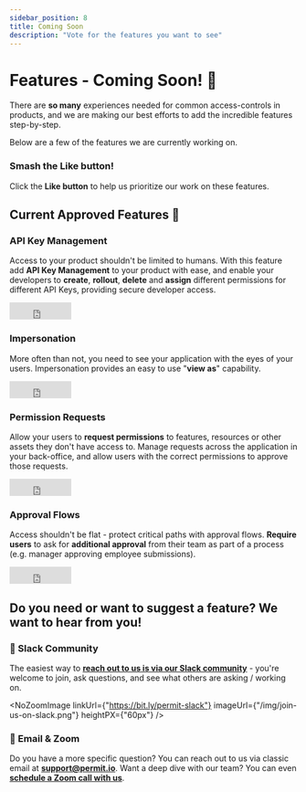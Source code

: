 ```yaml
---
sidebar_position: 8
title: Coming Soon
description: "Vote for the features you want to see"
---
```



# Features - Coming Soon! 📅

There are **so many** experiences needed for common access-controls in products, and we are making our best
efforts to add the incredible features step-by-step.

Below are a few of the features we are currently working on.

<h3>Smash the Like button!</h3>

Click the **Like button** to help us prioritize our work on these features.

## Current Approved Features 🔑

### API Key Management

Access to your product shouldn't be limited to humans.
With this feature add **API Key Management** to your product with ease, and enable
your developers to **create**, **rollout**, **delete** and **assign** different permissions for different API Keys,
providing secure developer access.

<iframe
	src="https://www.facebook.com/plugins/like.php?href=https%3A%2F%2Fdocs.permit.io%2Ffeatures%2Fapi_key_management&width=108&layout=button_count&action=like&size=large&share=false&height=21&appId=310304597626926"
	width="108"
	height="30"
	style={{ border: "none", overflow: "hidden" }}
	scrolling="no"
	frameborder="0"
	allowfullscreen="true"
	allow="autoplay; clipboard-write; encrypted-media; picture-in-picture; web-share"
></iframe>
<br />

### Impersonation

More often than not, you need to see your application with the eyes of your users.
Impersonation provides an easy to use "**view as**" capability.

<iframe
	src="https://www.facebook.com/plugins/like.php?href=https%3A%2F%2Fdocs.permit.io%2Ffeatures%2Fimpersonation&width=108&layout=button_count&action=like&size=large&share=false&height=21&appId=310304597626926"
	width="108"
	height="30"
	style={{ border: "none", overflow: "hidden" }}
	scrolling="no"
	frameborder="0"
	allowfullscreen="true"
	allow="autoplay; clipboard-write; encrypted-media; picture-in-picture; web-share"
></iframe>
<br />

### Permission Requests

Allow your users to **request permissions** to features, resources or other assets they don't have access to.
Manage requests across the application in your back-office, and allow users with the correct permissions to approve those requests.

<iframe
	src="https://www.facebook.com/plugins/like.php?href=https%3A%2F%2Fdocs.permit.io%2Ffeatures%2Fpermission_requests&width=108&layout=button_count&action=like&size=large&share=false&height=21&appId=310304597626926"
	width="108"
	height="30"
	style={{ border: "none", overflow: "hidden" }}
	scrolling="no"
	frameborder="0"
	allowfullscreen="true"
	allow="autoplay; clipboard-write; encrypted-media; picture-in-picture; web-share"
></iframe>
<br />

### Approval Flows

Access shouldn't be flat - protect critical paths with approval flows.
**Require users** to ask for **additional approval** from their team as part of a process (e.g. manager approving employee submissions).

<iframe
	src="https://www.facebook.com/plugins/like.php?href=https%3A%2F%2Fdocs.permit.io%2Ffeatures%2Fapproval_flows&width=108&layout=button_count&action=like&size=large&share=false&height=21&appId=310304597626926"
	width="108"
	height="30"
	style={{ border: "none", overflow: "hidden" }}
	scrolling="no"
	frameborder="0"
	allowfullscreen="true"
	allow="autoplay; clipboard-write; encrypted-media; picture-in-picture; web-share"
></iframe>
<br />

<h2>Do you need or want to suggest a feature? We want to hear from you!</h2>

<h3>💬 Slack Community</h3>

The easiest way to **[reach out to us is via our Slack community](https://bit.ly/permit-slack)** - you're welcome to join, ask questions, and see what others are asking / working on.

<NoZoomImage
	linkUrl={"https://bit.ly/permit-slack"}
	imageUrl={"/img/join-us-on-slack.png"}
	heightPX={"60px"}
/>

<h3>📧 Email & Zoom</h3>

Do you have a more specific question? You can reach out to us via classic email at **[support@permit.io](mailto:support@permit.io)**.
Want a deep dive with our team? You can even **[schedule a Zoom call with us](https://calendly.com/permitio/meeting)**.
